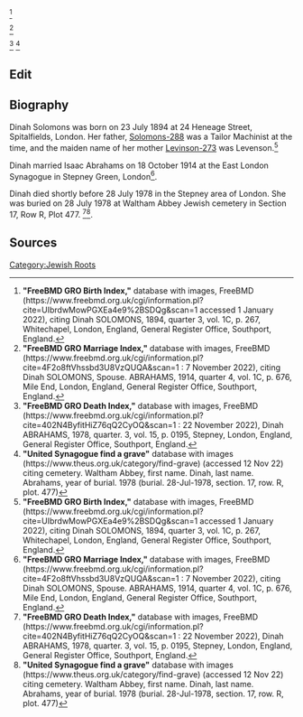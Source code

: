 <ref name="BC1">
'''"FreeBMD GRO Birth Index,"''' database with images, FreeBMD (https://www.freebmd.org.uk/cgi/information.pl?cite=UIbrdwMowPGXEa4e9%2BSDQg&scan=1 accessed 1 January 2022),
citing Dinah SOLOMONS, 1894, quarter 3, vol. 1C, p. 267, Whitechapel, London, England, General Register Office, Southport, England.
</ref>

<ref name="MC1">
'''"FreeBMD GRO Marriage Index,"''' database with images, FreeBMD (https://www.freebmd.org.uk/cgi/information.pl?cite=4F2o8ftVhssbd3U8VzQUQA&scan=1 : 7 November 2022), 
citing Dinah SOLOMONS, Spouse. ABRAHAMS, 1914, quarter 4, vol. 1C, p. 676, Mile End, London, England, General Register Office, Southport, England.
</ref>

<ref name="DC1">
'''"FreeBMD GRO Death Index,"''' database with images, FreeBMD (https://www.freebmd.org.uk/cgi/information.pl?cite=402N4ByfitHiZ76qQ2CyOQ&scan=1 : 22 November 2022),
Dinah ABRAHAMS, 1978, quarter. 3, vol. 15, p. 0195, Stepney, London, England, General Register Office, Southport, England.
</ref>
<ref name="BUR1">
'''"United Synagogue find a grave"''' database with images (https://www.theus.org.uk/category/find-grave) (accessed 12 Nov 22)
citing cemetery. Waltham Abbey, first name. Dinah, last name. Abrahams, year of burial. 1978
(burial. 28-Jul-1978, section. 17, row. R, plot. 477)
</ref>


== Edit ==
[[Category:Jewish Roots]]
== Biography ==
Dinah Solomons was born on 23 July 1894 at 24 Heneage Street, Spitalfields, London.  Her father, [[Solomons-288]] was a Tailor Machinist at the time, and the maiden name of her mother [[Levinson-273]] was Levenson.<ref name="BC1">
'''"FreeBMD GRO Birth Index,"''' database with images, FreeBMD (https://www.freebmd.org.uk/cgi/information.pl?cite=UIbrdwMowPGXEa4e9%2BSDQg&scan=1 accessed 1 January 2022),
citing Dinah SOLOMONS, 1894, quarter 3, vol. 1C, p. 267, Whitechapel, London, England, General Register Office, Southport, England.
</ref>

Dinah married Isaac Abrahams on 18 October 1914 at the East London Synagogue in Stepney Green, London<ref name="MC1">
'''"FreeBMD GRO Marriage Index,"''' database with images, FreeBMD (https://www.freebmd.org.uk/cgi/information.pl?cite=4F2o8ftVhssbd3U8VzQUQA&scan=1 : 7 November 2022), 
citing Dinah SOLOMONS, Spouse. ABRAHAMS, 1914, quarter 4, vol. 1C, p. 676, Mile End, London, England, General Register Office, Southport, England.
</ref>.

Dinah died shortly before 28 July 1978 in the Stepney area of London.  She was buried on 28 July 1978 at Waltham Abbey Jewish cemetery in Section 17, Row R, Plot 477. <ref name="DC1">
'''"FreeBMD GRO Death Index,"''' database with images, FreeBMD (https://www.freebmd.org.uk/cgi/information.pl?cite=402N4ByfitHiZ76qQ2CyOQ&scan=1 : 22 November 2022),
Dinah ABRAHAMS, 1978, quarter. 3, vol. 15, p. 0195, Stepney, London, England, General Register Office, Southport, England.
</ref><ref name="BUR1">
'''"United Synagogue find a grave"''' database with images (https://www.theus.org.uk/category/find-grave) (accessed 12 Nov 22)
citing cemetery. Waltham Abbey, first name. Dinah, last name. Abrahams, year of burial. 1978
(burial. 28-Jul-1978, section. 17, row. R, plot. 477)
</ref>.

== Sources ==
<references />